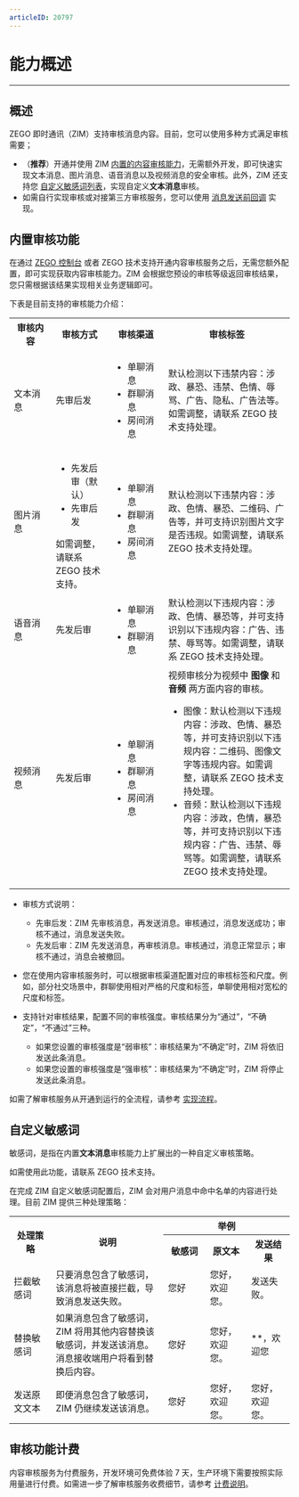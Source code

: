 ```yaml
---
articleID: 20797
---
```


# 能力概述

- - -

## 概述

ZEGO 即时通讯（ZIM）支持审核消息内容。目前，您可以使用多种方式满足审核需要；
- （**推荐**）开通并使用 ZIM <a href="#内置审核功能">内置的内容审核能力</a>，无需额外开发，即可快速实现文本消息、图片消息、语音消息以及视频消息的安全审核。此外，ZIM 还支持您 <a href="#自定义敏感词">自定义敏感词列表</a>，实现自定义**文本消息**审核。
- 如需自行实现审核或对接第三方审核服务，您可以使用 [消息发送前回调](/zim-server/callbacks/message-not-sent-yet) 实现。


## 内置审核功能

在通过 [ZEGO 控制台](https://console.zego.im/) 或者 ZEGO 技术支持开通内容审核服务之后，无需您额外配置，即可实现获取内容审核能力。ZIM 会根据您预设的审核等级返回审核结果，您只需根据该结果实现相关业务逻辑即可。

下表是目前支持的审核能力介绍：

<table>
<tbody><tr>
<th width="15%">审核内容</th>
<th>审核方式</th>
<th width="20%">审核渠道</th>
<th>审核标签</th>
</tr>
<tr>
<td>文本消息</td>
<td>先审后发</td>
<td><ul><li>单聊消息</li><li>群聊消息</li><li>房间消息</li></ul></td>
<td>默认检测以下违禁内容：涉政、暴恐、违禁、色情、辱骂、广告、隐私、广告法等。如需调整，请联系 ZEGO 技术支持处理。</td>
</tr>
<tr>
<td>图片消息</td>
<td><ul><li>先发后审（默认）</li><li>先审后发</li></ul>
如需调整，请联系 ZEGO 技术支持。</td>
<td><ul><li>单聊消息</li><li>群聊消息</li><li>房间消息</li></ul></td>
<td>默认检测以下违禁内容：涉政、色情、暴恐、二维码、广告等，并可支持识别图片文字是否违规。如需调整，请联系 ZEGO 技术支持处理。</td>
</tr>
<tr>
<td>语音消息</td>
<td>先发后审</td>
<td><ul><li>单聊消息</li><li>群聊消息</li></ul></td>
<td>默认检测以下违规内容：涉政、色情、暴恐等，并可支持识别以下违规内容：广告、违禁、辱骂等。如需调整，请联系 ZEGO 技术支持处理。</td>
</tr>
<tr>
<td>视频消息</td>
<td>先发后审</td>
<td><ul><li>单聊消息</li><li>群聊消息</li><li>房间消息</li></ul></td>
<td>视频审核分为视频中 <strong>图像</strong> 和 <strong>音频</strong> 两方面内容的审核。<ul><li>图像：默认检测以下违规内容：涉政、色情、暴恐等，并可支持识别以下违规内容：二维码、图像文字等违规内容。如需调整，请联系 ZEGO 技术支持处理。</li><li>音频：默认检测以下违规内容：涉政，色情，暴恐等，并可支持识别以下违规内容：广告、违禁、辱骂等。如需调整，请联系 ZEGO 技术支持处理。</li></ul></td>
</tr>
</tbody></table>

<Note title="说明">

- 审核方式说明：
    - 先审后发：ZIM 先审核消息，再发送消息。审核通过，消息发送成功；审核不通过，消息发送失败。
    - 先发后审：ZIM 先发送消息，再审核消息。审核通过，消息正常显示；审核不通过，消息会被撤回。

- 您在使用内容审核服务时，可以根据审核渠道配置对应的审核标签和尺度。例如，部分社交场景中，群聊使用相对严格的尺度和标签，单聊使用相对宽松的尺度和标签。   
- 支持针对审核结果，配置不同的审核强度。审核结果分为“通过”，“不确定”，“不通过”三种。
    - 如果您设置的审核强度是“弱审核”：审核结果为“不确定”时，ZIM 将依旧发送此条消息。
    - 如果您设置的审核强度是“强审核”：审核结果为“不确定”时，ZIM 将停止发送此条消息。
</Note>

如需了解审核服务从开通到运行的全流程，请参考 [实现流程](./Instruction.mdx)。

## 自定义敏感词

敏感词，是指在内置**文本消息**审核能力上扩展出的一种自定义审核策略。

如需使用此功能，请联系 ZEGO 技术支持。

在完成 ZIM 自定义敏感词配置后，ZIM 会对用户消息中命中名单的内容进行处理。目前 ZIM 提供三种处理策略：

<table>
<tbody>
<tr>
<th rowspan="2" width="15%">处理策略</th>
<th rowspan="2" width="40%">说明</th>
<th colspan="3">举例</th>
</tr>
<tr>
<th width="15%">敏感词</th>
<th>原文本</th>
<th>发送结果</th>
</tr>
<tr>
<td>拦截敏感词</td>
<td>只要消息包含了敏感词，该消息将被直接拦截，导致消息发送失败。</td>
<td>您好</td>
<td>您好，欢迎您。</td>
<td>发送失败。</td>
</tr>
<tr>
<td>替换敏感词</td>
<td>如果消息包含了敏感词，ZIM 将用其他内容替换该敏感词，并发送该消息。消息接收端用户将看到替换后内容。</td>
<td>您好</td>
<td>您好，欢迎您。</td>
<td>**，欢迎您</td>
</tr>
<tr>
<td>发送原文文本</td>
<td>即便消息包含了敏感词，ZIM 仍继续发送该消息。</td>
<td>您好</td>
<td>您好，欢迎您。</td>
<td>您好，欢迎您。</td>
</tr>
</tbody></table>

## 审核功能计费

内容审核服务为付费服务，开发环境可免费体验 7 天，生产环境下需要按照实际用量进行付费。如需进一步了解审核服务收费细节，请参考 [计费说明](./../../Introduction/Pricing.mdx#内容审核服务费用)。
